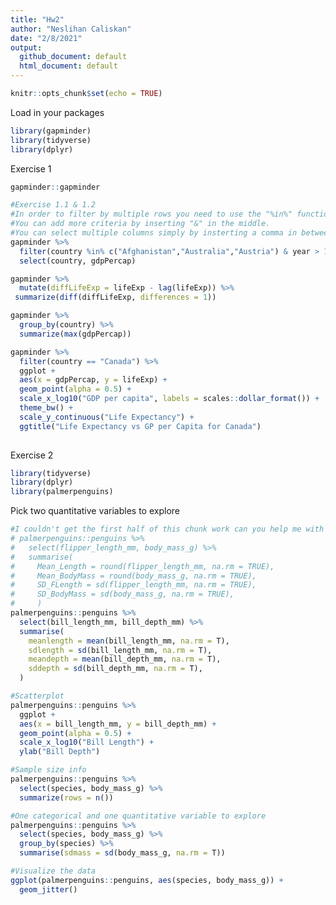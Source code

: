 ```yaml
---
title: "Hw2"
author: "Neslihan Caliskan"
date: "2/8/2021"
output: 
  github_document: default
  html_document: default
---
```


```r
knitr::opts_chunk$set(echo = TRUE)

```


Load in your packages
```r
library(gapminder)
library(tidyverse)
library(dplyr)

```

Exercise 1
```r
gapminder::gapminder 

#Exercise 1.1 & 1.2
#In order to filter by multiple rows you need to use the "%in%" function!
#You can add more criteria by inserting "&" in the middle.
#You can select multiple columns simply by insterting a comma in between them! 
gapminder %>% 
  filter(country %in% c("Afghanistan","Australia","Austria") & year > 1970 & year < 1980) %>% 
  select(country, gdpPercap) 

```

```r
gapminder %>% 
  mutate(diffLifeExp = lifeExp - lag(lifeExp)) %>% 
 summarize(diff(diffLifeExp, differences = 1))

```


```r
gapminder %>% 
  group_by(country) %>% 
  summarize(max(gdpPercap))
```


```r
gapminder %>% 
  filter(country == "Canada") %>% 
  ggplot +
  aes(x = gdpPercap, y = lifeExp) + 
  geom_point(alpha = 0.5) +
  scale_x_log10("GDP per capita", labels = scales::dollar_format()) +
  theme_bw() +
  scale_y_continuous("Life Expectancy") +
  ggtitle("Life Expectancy vs GP per Capita for Canada")
  
```

Exercise 2 
```r
library(tidyverse)
library(dplyr)
library(palmerpenguins)
```

Pick two quantitative variables to explore
```r
#I couldn't get the first half of this chunk work can you help me with it?
# palmerpenguins::penguins %>% 
#   select(flipper_length_mm, body_mass_g) %>% 
#   summarise(
#     Mean_Length = round(flipper_length_mm, na.rm = TRUE),
#     Mean_BodyMass = round(body_mass_g, na.rm = TRUE),
#     SD_FLength = sd(flipper_length_mm, na.rm = TRUE),
#     SD_BodyMass = sd(body_mass_g, na.rm = TRUE),
#     )
palmerpenguins::penguins %>% 
  select(bill_length_mm, bill_depth_mm) %>% 
  summarise(
    meanlength = mean(bill_length_mm, na.rm = T),
    sdlength = sd(bill_length_mm, na.rm = T),
    meandepth = mean(bill_depth_mm, na.rm = T),
    sddepth = sd(bill_depth_mm, na.rm = T),
  )

#Scatterplot
palmerpenguins::penguins %>% 
  ggplot +
  aes(x = bill_length_mm, y = bill_depth_mm) +
  geom_point(alpha = 0.5) +
  scale_x_log10("Bill Length") +
  ylab("Bill Depth")
```


```r
#Sample size info
palmerpenguins::penguins %>% 
  select(species, body_mass_g) %>% 
  summarize(rows = n())

#One categorical and one quantitative variable to explore
palmerpenguins::penguins %>% 
  select(species, body_mass_g) %>% 
  group_by(species) %>% 
  summarise(sdmass = sd(body_mass_g, na.rm = T))

#Visualize the data
ggplot(palmerpenguins::penguins, aes(species, body_mass_g)) +
  geom_jitter() 


```

